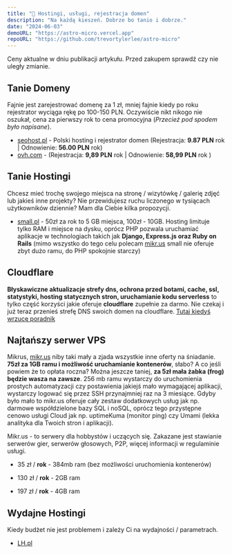 ```yaml
---
title: "💸 Hostingi, usługi, rejestracja domen"
description: "Na każdą kieszeń. Dobrze bo tanio i dobrze."
date: "2024-06-03"
demoURL: "https://astro-micro.vercel.app"
repoURL: "https://github.com/trevortylerlee/astro-micro"
---
```



<Callout type="warning">Ceny aktualne w dniu publikacji artykułu. Przed zakupem sprawdź czy nie uległy zmianie.</Callout>

## Tanie Domeny

Fajnie jest zarejestrować domenę za 1 zł, mniej fajnie kiedy po roku rejestrator wyciąga rękę po 100-150 PLN. Oczywiście nikt nikogo nie oszukał, cena za pierwszy rok to cena promocyjna (*Przecież pod spodem było napisane*).

- [seohost.pl](https://seohost.pl) - Polski hosting i rejestrator domen (Rejestracja: **9.87 PLN** rok | Odnowienie: **56.00 PLN** rok)
- [ovh.com](https://ovh.com/) - (Rejestracja: **9,89 PLN** rok | Odnowienie: **58,99 PLN** rok )


## Tanie Hostingi

Chcesz mieć trochę swojego miejsca na stronę / wizytówkę / galerię zdjęć lub jakieś inne projekty? Nie przewidujesz ruchu liczonego w tysiącach użytkowników dziennie? Mam dla Ciebie kilka propozycji.

- [small.pl](https://small.pl) - 50zł za rok to 5 GB miejsca, 100zł - 10GB. Hosting limituje tylko RAM i miejsce na dysku, oprócz PHP pozwala uruchamiać aplikacje w technologiach takich jak **Django, Express.js oraz Ruby on Rails** (mimo wszystko do tego celu polecam [mikr.us](https://mikr.us) small nie oferuje zbyt dużo ramu, do PHP spokojnie starczy)

## Cloudflare

**Błyskawiczne aktualizacje strefy dns, ochrona przed botami, cache, ssl, statystyki, hosting statycznych stron, uruchamianie kodu serverless** to tylko część korzyści jakie oferuje **cloudflare** zupełnie za darmo. Nie czekaj i już teraz przenieś strefę DNS swoich domen na cloudflare. [Tutaj kiedyś wrzucę poradnik](../poradniki/)

## Najtańszy serwer VPS

Mikrus, [mikr.us](https://mikr.us/) niby taki mały a zjada wszystkie inne oferty na śniadanie. **75zł za 1GB ramu i możliwość uruchamianie kontenerów**, słabo? A co jeśli powiem że to opłata roczna? Można jeszcze taniej, **za 5zł mała żabka (frog) będzie wasza na zawsze**. 256 mb ramu wystarczy do uruchomienia prostych automatyzacji czy postawienia jakiejś mało wymagającej aplikacji, wystarczy logować się przez SSH przynajmniej raz na 3 miesiące. Gdyby było mało to mikr.us oferuje cały zestaw dodatkowych usług jak np. darmowe współdzielone bazy SQL i noSQL, oprócz tego przystępne cenowo usługi Cloud jak np. uptimeKuma (monitor ping) czy Umami (lekka analityka dla Twoich stron i aplikacji). 

<Callout type="info">Mikr.us - to serwery dla hobbystów i uczących się. Zakazane jest stawianie serwerów gier, serwerów głosowych, P2P, więcej informacji w regulaminie usługi.</Callout>
- 35 zł / **rok** - 384mb ram (bez możliwości uruchomienia kontenerów)

- 130 zł / **rok** - 2GB ram

- 197 zł / **rok** - 4GB ram

## Wydajne Hostingi

Kiedy budżet nie jest problemem i zależy Ci na wydajności / parametrach. 

- [LH.pl](https://LH.pl)
